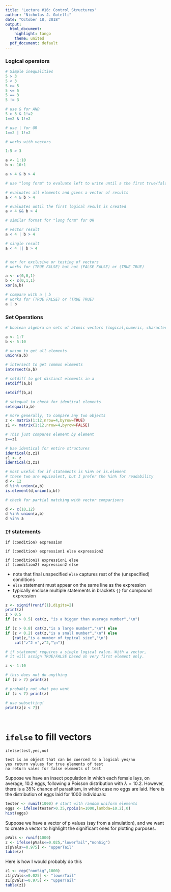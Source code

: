 ```yaml
---
title: 'Lecture #16: Control Structures'
author: "Nicholas J. Gotelli"
date: "October 18, 2018"
output:
  html_document:
    highlight: tango
    theme: united
  pdf_document: default
---
```

### Logical operators

```r
# Simple inequalities
5 > 3
5 < 3
5 >= 5
5 <= 5
5 == 3
5 != 3

# use & for AND
5 > 3 & 1!=2
1==2 & 1!=2

# use | for OR
1==2 | 1!=2

# works with vectors

1:5 > 3

a <- 1:10
b <- 10:1

a > 4 & b > 4

# use "long form" to evaluate left to write until a the first true/false is evaluated

# evaluates all elements and gives a vector of results
a < 4 & b > 4

# evaluates until the first logical result is created
a < 4 && b > 4

# similar format for "long form" for OR

# vector result
a < 4 | b > 4

# single result
a < 4 || b > 4


# xor for exclusive or testing of vectors
# works for (TRUE FALSE) but not (FALSE FALSE) or (TRUE TRUE)

a <- c(0,0,1)
b <- c(0,1,1)
xor(a,b)

# compare with a | b
# works for (TRUE FALSE) or (TRUE TRUE)
a | b
```
### Set Operations
```r
# boolean algebra on sets of atomic vectors (logical,numeric, character strings)

a <- 1:7
b <- 5:10

# union to get all elements
union(a,b)

# intersect to get common elements
intersect(a,b)

# setdiff to get distinct elements in a
setdiff(a,b)

setdiff(b,a)

# setequal to check for identical elements
setequal(a,b)

# more generally, to compare any two objects
z <- matrix(1:12,nrow=4,byrow=TRUE)
z1 <- matrix(1:12,nrow=4,byrow=FALSE)

# This just compares element by element
z==z1

# Use identical for entire structures
identical(z,z1)
z1 <- z
identical(z,z1)

# most useful for if statements is %in% or is.element
# these two are equivalent, but I prefer the %in% for readability
d <- 12
d %in% union(a,b)
is.element(d,union(a,b))

# check for partial matching with vector comparisons

d <- c(10,12)
d %in% union(a,b)
d %in% a
```



### `If` statements

```
if (condition) expression

if (condition) expression1 else expression2

if (condition1) expression1 else
if (condition2) expression2 else
```
* note that final unspecified `else` captures rest of the (unspecified) conditions
* `else` statement must appear on the same line as the expression
* typically enclose multiple statements in brackets `{}` for compound expression

```r
z <- signif(runif(1),digits=2)
print(z)
z > 0.5
if (z > 0.5) cat(z, "is a bigger than average number","\n")

if (z > 0.8) cat(z,"is a large number","\n") else 
if (z < 0.2) cat(z,"is a small number","\n") else
   {cat(z,"is a number of typical size","\n")
    cat("z^2 =",z^2,"\n")}

# if statement requires a single logical value. With a vector,
# it will assign TRUE/FALSE based on very first element only.

z <- 1:10

# this does not do anything
if (z > 7) print(z)

# probably not what you want 
if (z < 7) print(z)

# use subsetting!
print(z[z < 7])

   
```

# `ifelse` to fill vectors
```
ifelse(test,yes,no)

test is an object that can be coerced to a logical yes/no
yes return values for true elements of test
no return vales for false elements of test
```
Suppose we have an insect population in which each female lays, on average, 10.2 eggs, following a Poisson distribution with $\lambda = 10.2$. However, there is a 35% chance of parasitism, in which case no eggs are laid. Here is the distribution of eggs laid for 1000 individuals:
```r
tester <- runif(1000) # start with random uniform elements
eggs <- ifelse(tester>0.35,rpois(n=1000,lambda=10.2),0)
hist(eggs)
```

Suppose we have a vector of p values (say from a simulation), and we want to create a vector to highlight the significant ones for plotting purposes.

```r
pVals <- runif(1000)
z <- ifelse(pVals<=0.025,"lowerTail","nonSig")
z[pVals>=0.975] <- "upperTail"
table(z)
```

Here is how I would probably do this
```r
z1 <- rep("nonSig",1000)
z1[pVals<=0.025] <- "lowerTail"
z1[pVals>=0.975] <- "upperTail"
table(z1)
```
 
 
